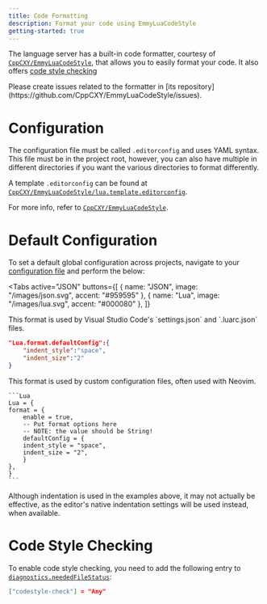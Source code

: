 ```yaml
---
title: Code Formatting
description: Format your code using EmmyLuaCodeStyle
getting-started: true
---
```



The language server has a built-in code formatter, courtesy of [`CppCXY/EmmyLuaCodeStyle`](https://github.com/CppCXY/EmmyLuaCodeStyle), that allows you to easily format your code. It also offers [code style checking](#code-style-checking)

<Remark type="note">
  Please create issues related to the formatter in [its
  repository](https://github.com/CppCXY/EmmyLuaCodeStyle/issues).
</Remark>

# Configuration

The configuration file must be called `.editorconfig` and uses YAML syntax. This file must be in the project root, however, you can also have multiple in different directories if you want the various directories to format differently.

A template `.editorconfig` can be found at [`CppCXY/EmmyLuaCodeStyle/lua.template.editorconfig`](https://github.com/CppCXY/EmmyLuaCodeStyle/blob/master/lua.template.editorconfig).

For more info, refer to [`CppCXY/EmmyLuaCodeStyle`](https://github.com/CppCXY/EmmyLuaCodeStyle).

# Default Configuration

To set a default global configuration across projects, navigate to your [configuration file](/wiki/configuration#configuration-file) and perform the below:

<Tabs
  active="JSON"
  buttons={[
    { name: "JSON", image: "/images/json.svg", accent: "#959595" },
    { name: "Lua", image: "/images/lua.svg", accent: "#000080" },
  ]}
>
  <div data-tab="JSON">
This format is used by Visual Studio Code's `settings.json` and `.luarc.json` files.

```JSON
"Lua.format.defaultConfig":{
    "indent_style":"space",
    "indent_size":"2"
}
```

  </div>
  <div data-tab="Lua">
    This format is used by custom configuration files, often used with Neovim.

    ```Lua
    Lua = {
    format = {
        enable = true,
        -- Put format options here
        -- NOTE: the value should be String!
        defaultConfig = {
        indent_style = "space",
        indent_size = "2",
        }
    },
    }
    ```

  </div>
</Tabs>
<Remark type="warning">
  Although indentation is used in the examples above, it may not actually be
  effective, as the editor's native indentation settings will be used instead,
  when available.
</Remark>

# Code Style Checking

To enable code style checking, you need to add the following entry to [`diagnostics.neededFileStatus`](/wiki/settings#diagnosticsneededfilestatus):

```JSON
["codestyle-check"] = "Any"
```
